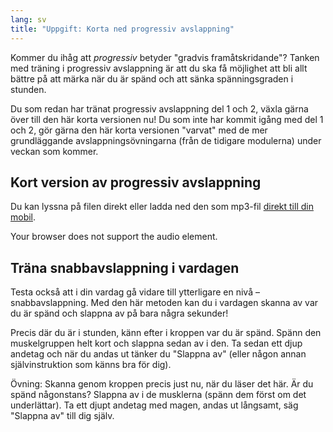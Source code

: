 ```yaml
---
lang: sv
title: "Uppgift: Korta ned progressiv avslappning"
---
```


Kommer du ihåg att *progressiv* betyder \"gradvis framåtskridande\"?
Tanken med träning i progressiv avslappning är att du ska få möjlighet
att bli allt bättre på att märka när du är spänd och att sänka
spänningsgraden i stunden.

Du som redan har tränat progressiv avslappning del 1 och 2, växla gärna
över till den här korta versionen nu! Du som inte har kommit igång med
del 1 och 2, gör gärna den här korta versionen \"varvat\" med de mer
grundläggande avslappningsövningarna (från de tidigare modulerna) under
veckan som kommer.

## Kort version av progressiv avslappning

Du kan lyssna på filen direkt eller ladda ned den som mp3-fil [direkt
till din
mobil](https://www.dropbox.com/s/wa55oouszt68ikh/KSH-06-progressiv-muskelavslappning-kort.mp3?dl=1){target="_blank"}.

Your browser does not support the audio element.

## Träna snabbavslappning i vardagen

Testa också att i din vardag gå vidare till ytterligare en nivå --
snabbavslappning. Med den här metoden kan du i vardagen skanna av var du
är spänd och slappna av på bara några sekunder!

Precis där du är i stunden, känn efter i kroppen var du är spänd. Spänn
den muskelgruppen helt kort och slappna sedan av i den. Ta sedan ett
djup andetag och när du andas ut tänker du \"Slappna av\" (eller någon
annan självinstruktion som känns bra för dig). 

Övning: Skanna genom kroppen precis just nu, när du läser det här. Är du
spänd någonstans? Slappna av i de musklerna (spänn dem först om det
underlättar). Ta ett djupt andetag med magen, andas ut långsamt, säg
\"Slappna av\" till dig själv. 
